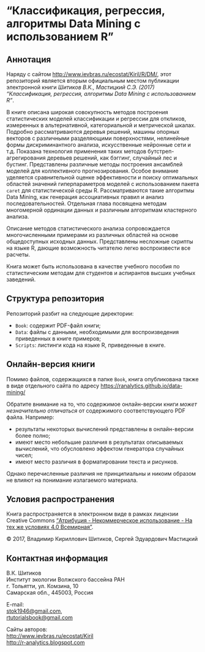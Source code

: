 # "Классификация, регрессия, алгоритмы Data Mining с использованием R"

## Аннотация

Наряду с сайтом <http://www.ievbras.ru/ecostat/Kiril/R/DM/>, этот репозиторий является вторым официальным местом публикации электронной книги _Шитиков В.К., Мастицкий С.Э. (2017) "Классификация, регрессия, алгоритмы Data Mining с использованием R"_.

В книге описана широкая совокупность методов построения статистических моделей классификации и регрессии для откликов, измеренных в альтернативной, категориальной и метрической шкалах. Подробно рассматриваются деревья решений, машины опорных векторов с различными разделяющими поверхностями, нелинейные формы дискриминантного анализа, искусственные нейронные сети и т.д. Показана технология применения таких методов бутстреп-агрегирования деревьев решений, как бэггинг, случайный лес и бустинг. Представлены различные методы построения ансамблей моделей для коллективного прогнозирования. Особое внимание уделяется сравнительной оценке эффективности и поиску оптимальных областей значений гиперпараметров моделей с использованием пакета `caret` для статистической среды R. Рассматриваются такие алгоритмы Data Mining, как генерация ассоциативных правил и анализ последовательностей. Отдельная глава посвящена методам многомерной ординации данных и различным алгоритмам кластерного анализа.

Описание методов статистического анализа сопровождается многочисленными примерами из различных областей на основе общедоступных исходных данных. Представлены несложные скрипты на языке R, дающие возможность читателю легко воспроизвести все расчеты.

Книга может быть использована в качестве учебного пособия по статистическим методам для студентов и аспирантов высших учебных заведений.

## Структура репозитория

Репозиторий разбит на следующие директории:

* `Book`: содержит PDF-файл книги;
* `Data`: файлы с данными, необходимыми для воспроизведения приведенных в книге примеров;
* `Scripts`: листинги кода на языке R, приведенные в книге.

## Онлайн-версия книги

Помимо файлов, содержащихся в папке `Book`, книга опубликована также в виде отдельного сайта по адресу <https://ranalytics.github.io/data-mining/>

Обратите внимание на то, что содержимое онлайн-версии книги *может незначительно отличаться* от содержимого соответствующего PDF файла. Например:

* результаты некоторых вычислений представлены в онлайн-версии более полно;
* имеют место небольшие различия в результатах описываемых вычислений, что обусловлено эффектом генератора случайных чисел;
* имеют место различия в форматировании текста и рисунков.

Однако перечисленные различия не принципиальны и никоим образом не влияют на понимание излагаемого материала.

## Условия распространения

Книга распространяется в электронном виде в рамках лицензии Creative Commons ["Атрибуция - Некоммерческое использование - На тех же условиях 4.0 Всемирная"](https://creativecommons.org/licenses/by-nc-sa/4.0/deed.ru).

© 2017, Владимир Кириллович Шитиков, Сергей Эдуардович Мастицкий

## Контактная информация

В.К. Шитиков  
Институт экологии Волжского бассейна РАН  
г. Тольятти, ул. Комзина, 10  
Самарская обл., 445003, Россия  

E-mail:  
<stok1946@gmail.com>,  
<rtutorialsbook@gmail.com>

Сайты авторов:  
<http://www.ievbras.ru/ecostat/Kiril>  
<http://r-analytics.blogspot.com>
